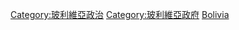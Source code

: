 {{Commonscat|International relations of Bolivia}}

[[Category:玻利維亞政治|Category:玻利維亞政治]]
[[Category:玻利維亞政府|Category:玻利維亞政府]]
[[Category:各國外交|Bolivia]]